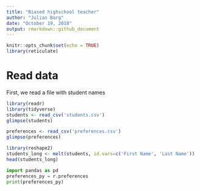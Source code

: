 ```yaml
---
title: "Biased highschool teacher"
author: "Julian Barg"
date: "October 19, 2018"
output: rmarkdown::github_document
---
```


```r
knitr::opts_chunk$set(echo = TRUE)
library(reticulate)
```

# Read data

First, we read a file with student names
```r
library(readr)
library(tidyverse)
students <- read_csv('students.csv')
glimpse(students)
```

```r
preferences <- read_csv('preferences.csv')
glimpse(preferences)
```

```r
library(reshape2)
students_long <- melt(students, id.vars=c('First Name', 'Last Name'))
head(students_long)
```

```python
import pandas as pd
preferences_py = r.preferences
print(preferences_py)
```



